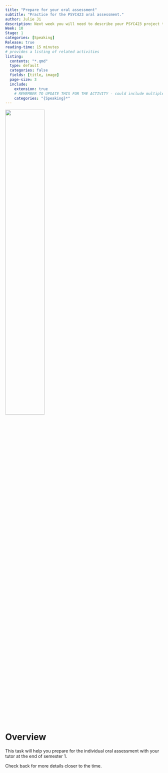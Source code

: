 ```yaml
---
title: "Prepare for your oral assessment"
subtitle: "Practice for the PSYC423 oral assessment."
author: Julie Ji
description: Next week you will need to describe your PSYC423 project to your tutor. This section is practice for that.
Week: 10
Stage: 1
categories: [Speaking]
Release: true
reading-time: 15 minutes
# provides a listing of related activities
listing:
  contents: "*.qmd"
  type: default
  categories: false
  fields: [title, image]
  page-size: 3
  include:
    extension: true
    # REMEMBER TO UPDATE THIS FOR THE ACTIVITY - could include multiple categories
    categories: "{Speaking}*"
---
```



![](../images/DALL·E 2024-09-11 09.27.27 - viva prep.webp){width=50%}

# Overview

This task will help you prepare for the individual oral assessment with your tutor at the end of semester 1. 

Check back for more details closer to the time.


<!--

# Instructions

::: instruction

1. XXX
2. ...
3. ...

:::

# Recording your work

::: instruction
Record your practice using

-   the "Voice Memos" app on iPhone, or
-   the "Voice Recorder" app on Android

We suggest you don't use WhatsApp because it's harder to upload later.


[Show Psybot your work here](https://psybot.llemma.net/){.submit-work .btn .btn-primary}

When you add your practice upload an audio file of your voice note. Psybot will listen to the audio and give you feedback.

:::


# Extension activities

XXX


::: {#sample-listings}
:::


-->